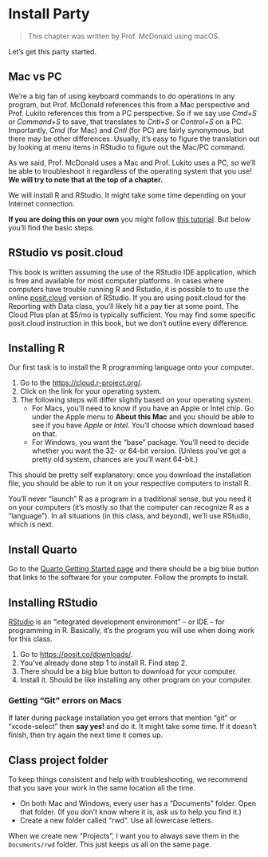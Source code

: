 # Install Party {#install}

> This chapter was written by Prof. McDonald using macOS.

Let's get this party started.

## Mac vs PC

We're a big fan of using keyboard commands to do operations in any program, but Prof. McDonald references this from a Mac perspective and Prof. Lukito references this from a PC perspective. So if we say use *Cmd+S* or *Command+S* to save, that translates to *Cntl+S* or *Control+S* on a PC. Importantly, *Cmd* (for Mac) and *Cntl* (for PC) are fairly synonymous, but there may be other differences. Usually, it's easy to figure the translation out by looking at menu items in RStudio to figure out the Mac/PC command.

As we said, Prof. McDonald uses a Mac and Prof. Lukito uses a PC, so we'll be able to troubleshoot it regardless of the operating system that you use! **We will try to note that at the top of a chapter.**

We will install R and RStudio. It might take some time depending on your Internet connection.

**If you are doing this on your own** you might follow [this tutorial](https://learnr-examples.shinyapps.io/ex-setup-r/). But below you'll find the basic steps.

## RStudio vs posit.cloud

This book is written assuming the use of the RStudio IDE application, which is free and available for most computer platforms. In cases where computers have trouble running R and Rstudio, it is possible to to use the online [posit.cloud](https://posit.cloud/) version of RStudio. If you are using posit.cloud for the Reporting with Data class, you'll likely hit a pay tier at some point. The Cloud Plus plan at \$5/mo is typically sufficient. You may find some specific posit.cloud instruction in this book, but we don't outline every difference.

## Installing R

Our first task is to install the R programming language onto your computer.

1.  Go to the <https://cloud.r-project.org/>.
2.  Click on the link for your operating system.
3.  The following steps will differ slightly based on your operating system.
    -   For Macs, you'll need to know if you have an Apple or Intel chip. Go under the Apple menu to **About this Mac** and you should be able to see if you have *Apple* or *Intel*. You'll choose which download based on that.
    -   For Windows, you want the "base" package. You'll need to decide whether you want the 32- or 64-bit version. (Unless you've got a pretty old system, chances are you'll want 64-bit.)

This should be pretty self explanatory: once you download the installation file, you should be able to run it on your respective computers to install R.

You'll never "launch" R as a program in a traditional sense, but you need it on your computers (it's mostly so that the computer can recognize R as a "language"). In all situations (in this class, and beyond), we'll use RStudio, which is next.

## Install Quarto

Go to the [Quarto Getting Started page](https://quarto.org/docs/get-started/) and there should be a big blue button that links to the software for your computer. Follow the prompts to install.

## Installing RStudio

[RStudio](https://posit.co/downloads/) is an "integrated development environment" -- or IDE -- for programming in R. Basically, it's the program you will use when doing work for this class.

1.  Go to <https://posit.co/downloads/>.
2.  You've already done step 1 to install R. Find step 2.
3.  There should be a big blue button to download for your computer.
4.  Install it. Should be like installing any other program on your computer.

### Getting "Git" errors on Macs

If later during package installation you get errors that mention "git" or "xcode-select" then **say yes!** and do it. It might take some time. If it doesn't finish, then try again the next time it comes up.

## Class project folder

To keep things consistent and help with troubleshooting, we recommend that you save your work in the same location all the time.

-   On both Mac and Windows, every user has a "Documents" folder. Open that folder. (If you don't know where it is, ask us to help you find it.)
-   Create a new folder called "rwd". Use all lowercase letters.

When we create new "Projects", I want you to always save them in the `Documents/rwd` folder. This just keeps us all on the same page.

